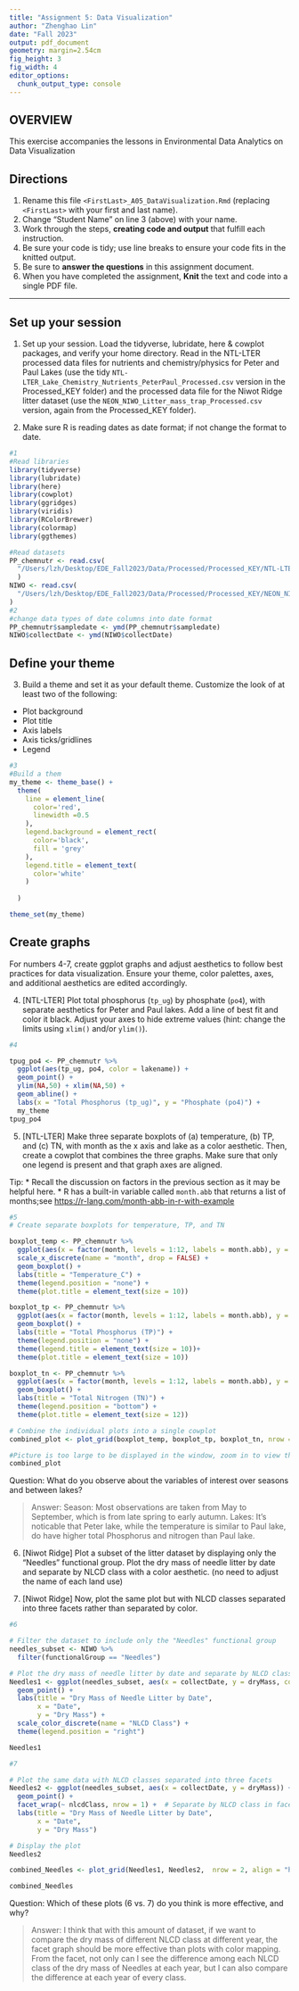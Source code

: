 ```yaml
---
title: "Assignment 5: Data Visualization"
author: "Zhenghao Lin"
date: "Fall 2023"
output: pdf_document
geometry: margin=2.54cm
fig_height: 3
fig_width: 4
editor_options: 
  chunk_output_type: console
---
```


## OVERVIEW

This exercise accompanies the lessons in Environmental Data Analytics on Data Visualization 

## Directions
1.  Rename this file `<FirstLast>_A05_DataVisualization.Rmd` (replacing `<FirstLast>` with your first and last name).
2. Change "Student Name" on line 3 (above) with your name.
3. Work through the steps, **creating code and output** that fulfill each instruction.
4. Be sure your code is tidy; use line breaks to ensure your code fits in the knitted output.
5. Be sure to **answer the questions** in this assignment document.
6. When you have completed the assignment, **Knit** the text and code into a single PDF file.

---

## Set up your session 

1. Set up your session. Load the tidyverse, lubridate, here & cowplot packages, and verify your home directory. Read in the NTL-LTER processed data files for nutrients and chemistry/physics for Peter and Paul Lakes (use the tidy `NTL-LTER_Lake_Chemistry_Nutrients_PeterPaul_Processed.csv` version in the Processed_KEY folder) and the processed data file for the Niwot Ridge litter dataset (use the `NEON_NIWO_Litter_mass_trap_Processed.csv` version, again from the Processed_KEY folder). 

2. Make sure R is reading dates as date format; if not change the format to date.

```r
#1 
#Read libraries
library(tidyverse)
library(lubridate)
library(here)
library(cowplot)
library(ggridges)
library(viridis)
library(RColorBrewer)
library(colormap)
library(ggthemes)

#Read datasets
PP_chemnutr <- read.csv(
  "/Users/lzh/Desktop/EDE_Fall2023/Data/Processed/Processed_KEY/NTL-LTER_Lake_Chemistry_Nutrients_PeterPaul_Processed.csv"
  )
NIWO <- read.csv(
  "/Users/lzh/Desktop/EDE_Fall2023/Data/Processed/Processed_KEY/NEON_NIWO_Litter_mass_trap_Processed.csv"
)
#2 
#change data types of date columns into date format
PP_chemnutr$sampledate <- ymd(PP_chemnutr$sampledate)
NIWO$collectDate <- ymd(NIWO$collectDate)

```
## Define your theme
3. Build a theme and set it as your default theme. Customize the look of at least two of the following: 
 * Plot background
 * Plot title
 * Axis labels
 * Axis ticks/gridlines
 * Legend

```r
#3
#Build a them
my_theme <- theme_base() + 
  theme(
    line = element_line(
      color='red',
      linewidth =0.5
    ),
    legend.background = element_rect(
      color='black',
      fill = 'grey'
    ),
    legend.title = element_text(
      color='white'
    )
    
  )

theme_set(my_theme)
```

## Create graphs
For numbers 4-7, create ggplot graphs and adjust aesthetics to follow best practices for data visualization. Ensure your theme, color palettes, axes, and additional aesthetics are edited accordingly.

4. [NTL-LTER] Plot total phosphorus (`tp_ug`) by phosphate (`po4`), with separate aesthetics for Peter and Paul lakes. Add a line of best fit and color it black. Adjust your axes to hide extreme values (hint: change the limits using `xlim()` and/or `ylim()`).

```r
#4 

tpug_po4 <- PP_chemnutr %>% 
  ggplot(aes(tp_ug, po4, color = lakename)) + 
  geom_point() +  
  ylim(NA,50) + xlim(NA,50) + 
  geom_abline() +
  labs(x = "Total Phosphorus (tp_ug)", y = "Phosphate (po4)") +
  my_theme
tpug_po4
```


5. [NTL-LTER] Make three separate boxplots of (a) temperature, (b) TP, and (c) TN, with month as the x axis and lake as a color aesthetic. Then, create a cowplot that combines the three graphs. Make sure that only one legend is present and that graph axes are aligned. 

Tip:
* Recall the discussion on factors in the previous section as it may be helpful here. 
* R has a built-in variable called `month.abb` that returns a list of months;see <https://r-lang.com/month-abb-in-r-with-example>

```r
#5 
# Create separate boxplots for temperature, TP, and TN

boxplot_temp <- PP_chemnutr %>%
  ggplot(aes(x = factor(month, levels = 1:12, labels = month.abb), y = temperature_C, color = lakename)) + 
  scale_x_discrete(name = "month", drop = FALSE) +
  geom_boxplot() +
  labs(title = "Temperature_C") + 
  theme(legend.position = "none") +
  theme(plot.title = element_text(size = 10))

boxplot_tp <- PP_chemnutr %>%
  ggplot(aes(x = factor(month, levels = 1:12, labels = month.abb), y = tp_ug, color = lakename)) +
  geom_boxplot() +
  labs(title = "Total Phosphorus (TP)") +
  theme(legend.position = "none") + 
  theme(legend.title = element_text(size = 10))+
  theme(plot.title = element_text(size = 10)) 

boxplot_tn <- PP_chemnutr %>%
  ggplot(aes(x = factor(month, levels = 1:12, labels = month.abb), y = tn_ug, color = lakename)) +
  geom_boxplot() +
  labs(title = "Total Nitrogen (TN)") + 
  theme(legend.position = "bottom") +
  theme(plot.title = element_text(size = 12))

# Combine the individual plots into a single cowplot
combined_plot <- plot_grid(boxplot_temp, boxplot_tp, boxplot_tn, nrow = 3, align = "h")

#Picture is too large to be displayed in the window, zoom in to view the full graph.
combined_plot 

```

Question: What do you observe about the variables of interest over seasons and between lakes? 



> Answer: 
Season: Most observations are taken from May to September, 
which is from late spring to early autumn. 
Lakes: It's noticable that Peter lake, while the temperature is similar to Paul lake,
do have higher total Phosphorus and nitrogen than Paul lake.

6. [Niwot Ridge] Plot a subset of the litter dataset by displaying only the "Needles" functional group. Plot the dry mass of needle litter by date and separate by NLCD class with a color aesthetic. (no need to adjust the name of each land use)

7. [Niwot Ridge] Now, plot the same plot but with NLCD classes separated into three facets rather than separated by color. 

```r
#6

# Filter the dataset to include only the "Needles" functional group
needles_subset <- NIWO %>%
  filter(functionalGroup == "Needles")

# Plot the dry mass of needle litter by date and separate by NLCD class with a color aesthetic
Needles1 <- ggplot(needles_subset, aes(x = collectDate, y = dryMass, color = nlcdClass)) +
  geom_point() +
  labs(title = "Dry Mass of Needle Litter by Date",
       x = "Date",
       y = "Dry Mass") +
  scale_color_discrete(name = "NLCD Class") +
  theme(legend.position = "right")

Needles1

#7

# Plot the same data with NLCD classes separated into three facets
Needles2 <- ggplot(needles_subset, aes(x = collectDate, y = dryMass)) +
  geom_point() +
  facet_wrap(~ nlcdClass, nrow = 1) +  # Separate by NLCD class in facets
  labs(title = "Dry Mass of Needle Litter by Date",
       x = "Date",
       y = "Dry Mass") 

# Display the plot
Needles2

combined_Needles <- plot_grid(Needles1, Needles2,  nrow = 2, align = "h")

combined_Needles
```
Question: Which of these plots (6 vs. 7) do you think is more effective, and why? 

> Answer: I think that with this amount of dataset, if we want to compare the 
dry mass of different NLCD class at different year, the facet graph should be 
more effective than plots with color mapping. From the facet, not only can I see the 
difference among each NLCD class of the dry mass of Needles at each year, but I 
can also compare the difference at each year of every class. 